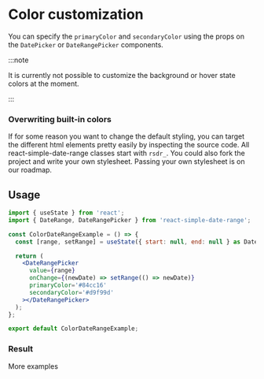 
# Color customization

You can specify the `primaryColor` and `secondaryColor` using the props on the `DatePicker` or `DateRangePicker` components.

:::note

It is currently not possible to customize the background or hover state colors at the moment.

:::

### Overwriting built-in colors

If for some reason you want to change the default styling, you can target the different html elements pretty easily by inspecting the source code. All react-simple-date-range classes start with `rsdr_`.
You could also fork the project and write your own stylesheet. Passing your own stylesheet is on our roadmap.

## Usage

```jsx {11-12}
import { useState } from 'react';
import { DateRange, DateRangePicker } from 'react-simple-date-range';

const ColorDateRangeExample = () => {
  const [range, setRange] = useState({ start: null, end: null } as DateRange);

  return (
    <DateRangePicker
      value={range}
      onChange={(newDate) => setRange(() => newDate)}
      primaryColor='#84cc16'
      secondaryColor='#d9f99d'
    ></DateRangePicker>
  );
};

export default ColorDateRangeExample;
```

### Result

<ColorDateRangeExample />

More examples

<ColorDateRangeExample primaryColor='#ea580c' secondaryColor='#fdba74' />
<ColorDateRangeExample primaryColor='#c026d3' secondaryColor='#a5b4fc' />
